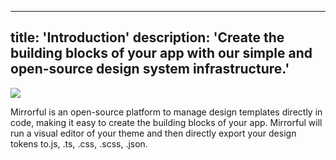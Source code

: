 
---
title: 'Introduction'
description: 'Create the building blocks of your app with our simple and open-source design system infrastructure.'
---

![](/image/intropage.png)

Mirrorful is an open-source platform to manage design templates directly in code, making it easy to create the building blocks of your app. Mirrorful will run a visual editor of your theme and then directly export your design tokens to.js, .ts, .css, .scss, .json.

<CardGroup cols={2}>
  <Card
    title="Start new projects with a source of truth"
    icon="diagram-project"
    color="#9F7AEA"
  ></Card>
  <Card
    title="Visually modify your theme"
    icon="square-dashed-circle-plus"
    color="#9F7AEA"
  ></Card>
  <Card title="Lives in code" icon="code" color="#9F7AEA"></Card>
  <Card title="Speeds up development" icon="bolt" color="#9F7AEA"></Card>
  <Card
    title="Prepares you for scale"
    icon="earth-americas"
    color="#9F7AEA"
  ></Card>
  <Card
    title="Lightweight with no lock-in"
    icon="feather"
    color="#9F7AEA"
  ></Card>
</CardGroup>